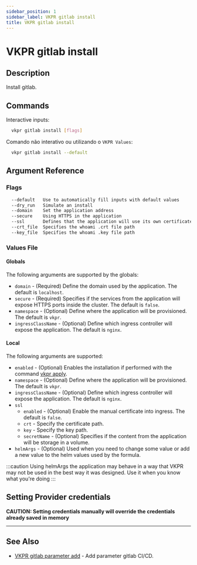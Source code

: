 ```yaml
---
sidebar_position: 1
sidebar_label: VKPR gitlab install
title: VKPR gitlab install
---
```


# VKPR gitlab install

## Description

Install gitlab.

## Commands

Interactive inputs:

```bash
  vkpr gitlab install [flags]
```

Comando não interativo ou utilizando o `VKPR Values`:

```bash
  vkpr gitlab install --default
```

## Argument Reference

### Flags

```sh
  --default   Use to automatically fill inputs with default values
  --dry_run   Simulate an install
  --domain    Set the application address
  --secure    Using HTTPS in the application
  --ssl       Defines that the application will use its own certificate
  --crt_file  Specifies the whoami .crt file path
  --key_file  Specifies the whoami .key file path
```
### Values File

#### Globals

The following arguments are supported by the globals:

- `domain` - (Required) Define the domain used by the application. The default is `localhost`.
- `secure` - (Required) Specifies if the services from the application will expose HTTPS ports inside the cluster. The default is `false`.
- `namespace` - (Optional) Define where the application will be provisioned. The default is `vkpr`.
- `ingressClassName` - (Optional) Define which ingress controller will expose the application. The default is `nginx`.

#### Local

The following arguments are supported:

- `enabled` - (Optional) Enables the installation if performed with the command [vkpr apply](/docs/commands/apply).
- `namespace` - (Optional) Define where the application will be provisioned. The default is `vkpr`.
- `ingressClassName` - (Optional) Define which ingress controller will expose the application. The default is `nginx`.
- `ssl`
  - `enabled` - (Optional) Enable the manual certificate into ingress. The default is `false`.
  - `crt` - Specify the certificate path.
  - `key` - Specify the key path.
  - `secretName` - (Optional) Specifies if the content from the application will be storage in a volume.
- `helmArgs` - (Optional) Used when you need to change some value or add a new value to the helm values used by the formula.

:::caution
Using helmArgs the application may behave in a way that VKPR may not be used in the best way it was designed.
Use it when you know what you're doing
:::

## Setting Provider credentials

**CAUTION: Setting credentials manually will override the credentials already saved in memory**

---

## See Also

- [VKPR gitlab parameter add](/docs/commands/gitlab/parameter/add) - Add parameter gitlab CI/CD.